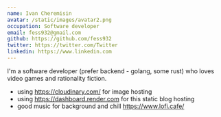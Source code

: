 ```yaml
---
name: Ivan Cheremisin
avatar: /static/images/avatar2.png
occupation: Software developer
email: fess932@gmail.com
github: https://github.com/fess932
twitter: https://twitter.com/Twitter
linkedin: https://www.linkedin.com
---
```


I'm a software developer (prefer backend - golang, some rust) who loves video games and rationality fiction.

- using https://cloudinary.com/ for image hosting
- using https://dashboard.render.com for this static blog hosting
- good music for background and chill https://www.lofi.cafe/
